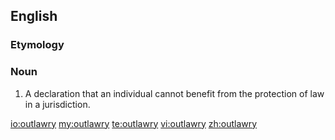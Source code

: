==English==
===Etymology===
{{suffix|outlaw|ry}}

===Noun===
{{en-noun|outlawries}}

# {{legal|British|Anglo-Saxon}} A declaration that an individual cannot benefit from the protection of law in a jurisdiction.

[[io:outlawry]]
[[my:outlawry]]
[[te:outlawry]]
[[vi:outlawry]]
[[zh:outlawry]]